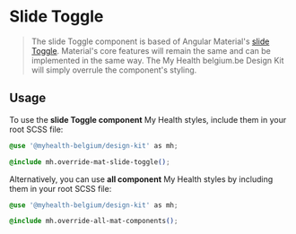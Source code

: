 
<Meta title="Components/Slide Toggle" />

# Slide Toggle

> The slide Toggle component is based of Angular Material's [slide Toggle](https://material.angular.io/components/slide-toggle). Material's core features will remain the same and can be implemented in the same way.
> The My Health belgium.be Design Kit will simply overrule the component's styling.

## Usage

To use the **slide Toggle component** My Health styles, include them in your root SCSS file:

```css
@use '@myhealth-belgium/design-kit' as mh;

@include mh.override-mat-slide-toggle();
```

Alternatively, you can use **all component** My Health styles by including them in your root SCSS file:

```css
@use '@myhealth-belgium/design-kit' as mh;

@include mh.override-all-mat-components();
```
